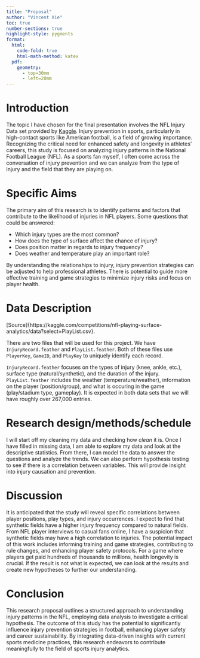 ```yaml
---
title: "Proposal"
author: "Vincent Xie"
toc: true
number-sections: true
highlight-style: pygments
format: 
  html: 
    code-fold: true
    html-math-method: katex
  pdf: 
    geometry: 
      - top=30mm
      - left=20mm
---
```


# Introduction {.unnumbered}

The topic I have chosen for the final presentation involves the NFL Injury Data 
set provided by [Kaggle](https://kaggle.com/competitions/nfl-playing-surface-analytics/data?select=PlayList.csv). Injury prevention in sports, particularly in 
high-contact sports like American football, is a field of growing importance. 
Recognizing the critical need for enhanced safety and longevity in athletes' 
careers, this study is focused on analyzing injury patterns in the National Football 
League (NFL). As a sports fan myself, I often come across the conversation of injury 
prevention and we can analyze from the type of injury and the field that they are 
playing on.

# Specific Aims {.unnumbered}

The primary aim of this research is to identify patterns and factors that contribute 
to the likelihood of injuries in NFL players. Some questions that could be answered:

+ Which injury types are the most common?
+ How does the type of surface affect the chance of injury?
+ Does position matter in regards to injury frequency?
+ Does weather and temperature play an important role?

By understanding the relationships to injury, injury prevention strategies can be 
adjusted to help professional athletes. There is potential to guide more effective 
training and game strategies to minimize injury risks and focus on player health.

# Data Description {.unnumbered}

[Source]{https://kaggle.com/competitions/nfl-playing-surface-analytics/data?select=PlayList.csv}.

There are two files that will be used for this project. We have `InjuryRecord.feather`
and `PlayList.feather`. Both of these files use `PlayerKey`, `GameID`, and `PlayKey` to 
uniquely identify each record. 

`InjuryRecord.feather` focuses on the types of injury (knee, ankle, etc.), surface type 
(natural/synthetic), and the duration of the injury. `PlayList.feather` includes 
the weather (temperature/weather), information on the player (position/group), and 
what is occuring in the game (play/stadium type, gameplay). It is expected in both 
data sets that we will have roughly over 267,000 entries. 

# Research design/methods/schedule {.unnumbered}

I will start off my cleaning my data and checking how *clean* it is. Once I have filled
in missing data, I am able to explore my data and look at the descriptive statistics. 
From there, I can model the data to answer the questions and analyze the trends. We can 
also perform hypothesis testing to see if there is a correlation between variables. This 
will provide insight into injury causation and prevention.

# Discussion {.unnumbered}

It is anticipated that the study will reveal specific correlations between player 
positions, play types, and injury occurrences. I expect to find that synthetic fields
have a higher injury frequency compared to natural fields. From NFL player interviews
to casual fans online, I have a suspicion that synthetic fields may have a high 
correlation to injuries. The potential impact of this work includes informing training 
and game strategies, contributing to rule changes, and enhancing player safety protocols.
For a game where players get paid hundreds of thousands to millions, health longevity
is crucial. If the result is not what is expected, we can look at the results and create 
new hypotheses to further our understanding. 

# Conclusion {.unnumbered}

This research proposal outlines a structured approach to understanding injury patterns 
in the NFL, employing data analysis to investigate a critical hypothesis. The outcome of 
this study has the potential to significantly influence injury prevention strategies in 
football, enhancing player safety and career sustainability. By integrating data-driven 
insights with current sports medicine practices, this research endeavors to contribute 
meaningfully to the field of sports injury analytics.